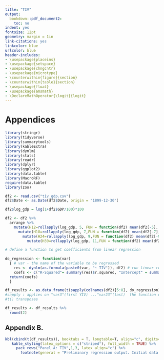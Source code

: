 ```yaml
---
title: "TIV"
output: 
  bookdown::pdf_document2:
    toc: no
indent: yes
fontsize: 12pt
geometry: margin = 1in
link-citations: yes
linkcolor: blue
urlcolor: blue
header-includes:
- \usepackage{placeins}
- \usepackage{setspace}
- \usepackage{chngcntr}
- \usepackage{microtype}
- \counterwithin{figure}{section}
- \counterwithin{table}{section}
- \usepackage{float}
- \usepackage{amsmath}
- \DeclareMathOperator{\logit}{logit}
---
```


# Appendices
```r
library(stringr)
library(tidyverse)
library(summarytools)
library(kableExtra)
library(dynlm)
library(stats)
library(readr)
library(dplyr)
library(ggplot2)
library(data.table)
library(MacroRF)
require(data.table)
library(zoo)
```


```r
df2 <- read.csv("tiv_gdp.csv")
df2$Date <- as.Date(df2$Date, origin = "1899-12-30")

df2$log_gdp = log(1+df2$GDP/100)*100

df2 <- df2 %>%
  arrange %>%
    mutate(H12=rollapply(log_gdp, 5, FUN = function(df2) mean(df2[-5], na.rm = TRUE), fill = NA, align = "right" )) %>%
      mutate(H18=rollapply(log_gdp, 7,FUN = function(df2) mean(df2[-7], na.rm = TRUE), fill = NA, align = "right" )) %>%
        mutate(H24=rollapply(log_gdp, 9,FUN = function(df2) mean(df2[-9], na.rm = TRUE), fill = NA, align = "right" )) %>%
          mutate(H30=rollapply(log_gdp, 11,FUN = function(df2) mean(df2[-11], na.rm = TRUE), fill = NA, align = "right" ))
```


```r
# define a function to get coefficients from linear regression
  
do_regression <- function(var)
  { # var - the name of the variable to be regressed
    res <- dynlm(as.formula(paste0(var, "~ TIV")), df2) # run linear regression
    coefs <- c("R-Squared"= summary(res)$r.squared, "Intercept" = summary(res)$coefficients[1], "Beta" = summary(res)$coefficients[2], "t-statistic" = summary(res)$coefficients[,3]) 
  return(coefs)
  }

df_results <- as.data.frame(t(sapply(colnames(df2)[5:8], do_regression)))
#sapply : applies on "var3"(first YIV) ..."var23"(last)  the function do_lm
#t() transposes

df_results <- df_results %>%
  round(2)
```




## Appendix B. 

```r
kbl(cbind(t(df_results)), booktabs = T, longtable=T, align="c", digits=2, caption="Regression output") %>%
   kable_styling(latex_options = c("striped"), full_width = TRUE) %>%
     pack_rows("Panel A: TIV",1,3, latex_align="c") %>%
       footnote(general = "Preliminary regression output. Initial data needs to be re-checked.")

```

